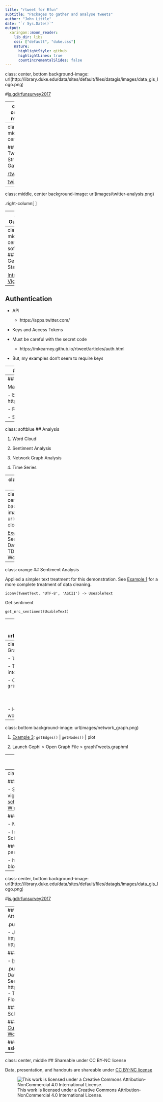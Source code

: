 ```yaml
---
title: "rtweet for Rfun"
subtitle: "Packages to gather and analyse tweets"
author: "John Little"
date: "`r Sys.Date()`"
output:
  xaringan::moon_reader:
    lib_dir: libs
    css: ["default", "duke.css"]
    nature:
      highlightStyle: github
      highlightLines: true
      countIncrementalSlides: false
---
```

class: center, bottom
background-image:  url(http://library.duke.edu/data/sites/default/files/datagis/images/data_gis_logo.png)

#[is.gd/rfunsurvey2017](https://is.gd/rfunsurvey2017)

---
class: center, middle

# Presentation Materials

[Slides](//libjohn.github.io/rtweet/slides.html)

[Github](//github.com/libjohn/Rfun/tree/master/rtweet)

---
class: middle, center

## Twitter Stream Gathering

[rtweet](https://github.com/mkearney/rtweet/)

[twitteR](https://cran.r-project.org/web/packages/twitteR/)

---
class: middle, center
background-image:  url(images/twitter-analysis.png)

<!-- https://commons.wikimedia.org/wiki/File:NodeXL_Twitter_Network_Graphs_-_Occupywallstreet_(mentions_and_replies)_(BY).png -->

.right-column[
  <h2>Twitter Analysis</h2>
]



---
## Outline

- Using rtweet (a tidy way)  

    - library(twitter) should also work fine

- Analysis demonstrations

    - WordCloud
        - Word Freq
        - term document matrix
    - Sentiment Analysis
    - Network Graphs / Network Analysis
    - Time Series

- Streaming / Scheduling / Sampling

---
class: middle, center, softblue
## Gettting Started 

[Intro Vignette](https://cran.r-project.org/web/packages/rtweet/vignettes/intro.html)


---
## Authentication

- API
    - https://apps.twitter.com/
    
- Keys and Access Tokens

- Must be careful with the secret code
    - https://mkearney.github.io/rtweet/articles/auth.html

- But, my examples don't seem to require keys

---
## Gathering is Easy

```{}
search_tweets("marchmadness", n=1000, lang = "en")`
```


```{}
users_data(search_tweets)
```



There are significant limitations in gathering historical data from the twitter API

---
## API Orchestration

Many Tools can gather 

- Easy:  https://tags.hawksey.info/

- R with rtweet

- Splunk 


---
class: softblue
## Analysis

1. Word Cloud

2. Sentiment Analysis

3. Network Graph Analysis

4. Time Series

---
class: orange
## Word Cloud

- WordCloud2 (HTML Widget)

- Requires treatment and transformations

    - Term Document Matrix
    - Text Mining
        - lower case
        - strip whitespace
        - remove punctuation
        - remove numbers
        - remove stop words
        - term stemming
        
---
class: bottom, center
background-image:  url(images/word-cloud.png)

[Example 1](rtweet4rfun.nb.html): Search Tweets | Data Treatment | TDM | WorldCloud

---
class: orange
## Sentiment Analysis

Applied a simpler text treatment for this demonstration.
See [Example 1](rtweet4rfun.nb.html) for a more complete treatment of data cleaning. 

```{}
iconv(TweetText, 'UTF-8', 'ASCII') -> UseableText
```
    
Get sentiment

```{}
get_nrc_sentiment(UsableText)
```


---
class:  bottom, center
background-image:  url(images/sentiment_vis.png)

[Example 2](sentiment_analysis.nb.html): syuzhet::get_nrc_sentiment(), plot sentiment


---
class: orange
## Network Graph

- `library(graphTweets)`

- Transforms the document into edges and nodes

- Creates a Gephi Document:  `graphTweets.graphml`

&nbsp;

&nbsp;

- HTML Widget [DiagrammeR](https://github.com/rich-iannone/DiagrammeR) is worth investigation

---
class: bottom
background-image: url(images/network_graph.png)

1. [Example 3](network_graph.nb.html): `getEdges()` | `getNodes()` | plot

2. Launch Gephi > Open Graph File > graphTweets.graphml


---
class: orange
## Time Series

https://cran.r-project.org/web/packages/rtweet/vignettes/stream.html


---
class: softblue
## Other 

### Scheduling

- See the [time-series](https://cran.r-project.org/web/packages/rtweet/vignettes/stream.html) vignette
- [taskscheduleR: schedule R scripts with Windows task manager](https://www.r-bloggers.com/taskscheduler-r-package-to-schedule-r-scripts-with-the-windows-task-manager-2/)

### Analysis & Issues

- Machine Learning

- Implications for Social Science 

### Keeping up from a tool perspective

- https://www.r-bloggers.com/search/Twitter/

---
class: center, bottom
background-image:  url(http://library.duke.edu/data/sites/default/files/datagis/images/data_gis_logo.png)

#[is.gd/rfunsurvey2017](https://is.gd/rfunsurvey2017)

---
## Thank You For Attending

.pull-left[
### I am ...

- John Little
- http://libjohn.github.io
- http://github.com/libjohn

#### Schedule Me

- [http:&#47;&#47;v.gd&#47;littleconsult](http://duke.libcal.com/appointment/2695)
]

.pull-right[
### We are...
- Data & Visualization Services
- http://library.duke.edu/data
- The /Edge, Bostock (1st Floor)

#### Walk-in Hours
- [Schedule](http://library.duke.edu/data/about/schedule)

#### Our Workshops
- [Current Workshops](http://library.duke.edu/data/news)
- [Past Workshops](http://library.duke.edu/data/news/past-workshops)

#### Contact Us
- askData@Duke.edu
]

---
class: center, middle
## Shareable under CC BY-NC license 

Data, presentation, and handouts are shareable under [CC BY-NC license](https://creativecommons.org/licenses/by-nc/4.0/)

![This work is licensed under a Creative Commons Attribution-NonCommercial 4.0 International License.](https://licensebuttons.net/l/by-nc/4.0/88x31.png "This work is licensed under a Creative Commons Attribution-NonCommercial 4.0 International License")

